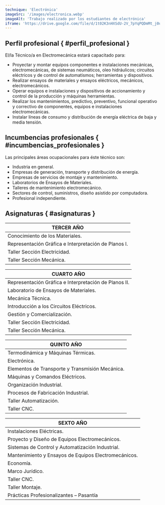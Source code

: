 ```yaml
---
technique: 'Electrónica'
imageSrc: '/images/electronica.webp'
imageAlt: 'Trabajo realizado por los estudiantes de electrónica'
iframe: 'https://drive.google.com/file/d/1t02K3nHXSdU-2V_7pYqPQDmMt_j0uigU/preview'
---
```


## Perfil profesional { #perfil_profesional }

El/la Técnico/a en Electromecánica estará capacitado para:

- Proyectar y montar equipos componentes e instalaciones mecánicas, electromecánicas, de sistemas neumáticos, oleo hidráulicos; circuitos eléctricos y de control de automatismos; herramientas y dispositivos.
- Realizar ensayos de materiales y ensayos eléctricos, mecánicos, electromecánicos.
- Operar equipos e instalaciones y dispositivos de accionamiento y control de la producción y máquinas herramientas.
- Realizar los mantenimientos, predictivo, preventivo, funcional operativo y correctivo de componentes, equipos e instalaciones electromecánicas.
- Instalar líneas de consumo y distribución de energía eléctrica de baja y media tensión.

## Incumbencias profesionales { #incumbencias_profesionales }

Las principales áreas ocupacionales para éste técnico son:

- Industria en general.
- Empresas de generación, transporte y distribución de energía.
- Empresas de servicios de montaje y mantenimiento.
- Laboratorios de Ensayos de Materiales.
- Talleres de mantenimiento electromecánico.
- Sectores de control, suministros, diseño asistido por computadora.
- Profesional independiente.

## Asignaturas { #asignaturas }

| TERCER AÑO                                           |
| ---------------------------------------------------- |
| Conocimiento de los Materiales.                      |
| Representación Gráfica e Interpretación de Planos I. |
| Taller Sección Electricidad.                         |
| Taller Sección Mecánica.                             |

| CUARTO AÑO                                            |
| ----------------------------------------------------- |
| Representación Gráfica e Interpretación de Planos II. |
| Laboratorio de Ensayos de Materiales.                 |
| Mecánica Técnica.                                     |
| Introducción a los Circuitos Eléctricos.              |
| Gestión y Comercialización.                           |
| Taller Sección Electricidad.                          |
| Taller Sección Mecánica.                              |

| QUINTO AÑO                                      |
| ----------------------------------------------- |
| Termodinámica y Máquinas Térmicas.              |
| Electrónica.                                    |
| Elementos de Transporte y Transmisión Mecánica. |
| Máquinas y Comandos Eléctricos.                 |
| Organización Industrial.                        |
| Procesos de Fabricación Industrial.             |
| Taller Automatización.                          |
| Taller CNC.                                     |

| SEXTO AÑO                                            |
| ---------------------------------------------------- |
| Instalaciones Eléctricas.                            |
| Proyecto y Diseño de Equipos Electromecánicos.       |
| Sistemas de Control y Automatización Industrial.     |
| Mantenimiento y Ensayos de Equipos Electromecánicos. |
| Economía.                                            |
| Marco Jurídico.                                      |
| Taller CNC.                                          |
| Taller Montaje.                                      |
| Prácticas Profesionalizantes – Pasantía              |
